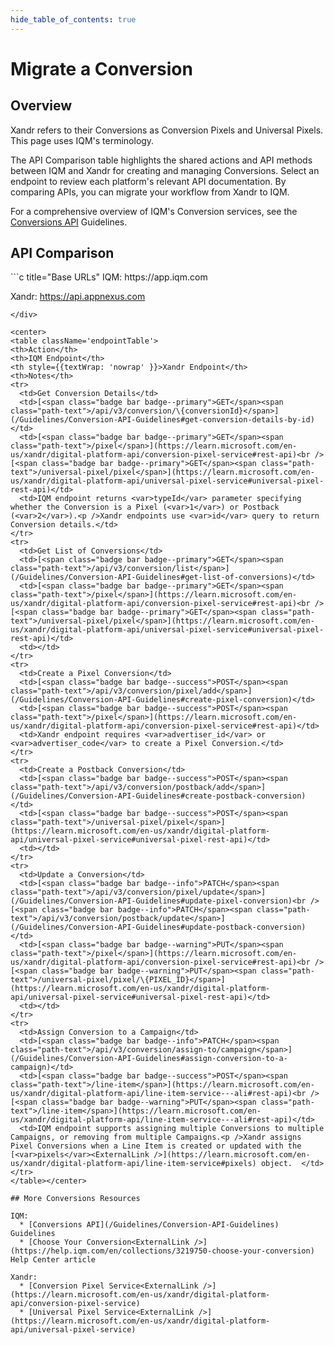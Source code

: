 ```yaml
---
hide_table_of_contents: true
---
```



# Migrate a Conversion

## Overview

Xandr refers to their Conversions as Conversion Pixels and Universal Pixels. This page uses IQM's terminology.

The API Comparison table highlights the shared actions and API methods between IQM and Xandr for creating and managing Conversions. Select an endpoint to review each platform's relevant API documentation. By comparing APIs, you can migrate your workflow from Xandr to IQM.

For a comprehensive overview of IQM's Conversion services, see the [Conversions API](/Guidelines/Conversion-API-Guidelines) Guidelines.

## API Comparison

<div class="smallTable">
```c title="Base URLs"
  IQM: https://app.iqm.com
  
  Xandr: https://api.appnexus.com
```
</div>

<center>
<table className='endpointTable'>
<th>Action</th>
<th>IQM Endpoint</th>
<th style={{textWrap: 'nowrap' }}>Xandr Endpoint</th>
<th>Notes</th>
<tr>
  <td>Get Conversion Details</td>
  <td>[<span class="badge bar badge--primary">GET</span><span class="path-text">/api/v3/conversion/\{conversionId}</span>](/Guidelines/Conversion-API-Guidelines#get-conversion-details-by-id)</td>
  <td>[<span class="badge bar badge--primary">GET</span><span class="path-text">/pixel</span>](https://learn.microsoft.com/en-us/xandr/digital-platform-api/conversion-pixel-service#rest-api)<br />[<span class="badge bar badge--primary">GET</span><span class="path-text">/universal-pixel/pixel</span>](https://learn.microsoft.com/en-us/xandr/digital-platform-api/universal-pixel-service#universal-pixel-rest-api)</td>
  <td>IQM endpoint returns <var>typeId</var> parameter specifying whether the Conversion is a Pixel (<var>1</var>) or Postback (<var>2</var>).<p />Xandr endpoints use <var>id</var> query to return Conversion details.</td>
</tr>
<tr>
  <td>Get List of Conversions</td>
  <td>[<span class="badge bar badge--primary">GET</span><span class="path-text">/api/v3/conversion/list</span>](/Guidelines/Conversion-API-Guidelines#get-list-of-conversions)</td>
  <td>[<span class="badge bar badge--primary">GET</span><span class="path-text">/pixel</span>](https://learn.microsoft.com/en-us/xandr/digital-platform-api/conversion-pixel-service#rest-api)<br />[<span class="badge bar badge--primary">GET</span><span class="path-text">/universal-pixel/pixel</span>](https://learn.microsoft.com/en-us/xandr/digital-platform-api/universal-pixel-service#universal-pixel-rest-api)</td>
  <td></td>
</tr>
<tr>
  <td>Create a Pixel Conversion</td>
  <td>[<span class="badge bar badge--success">POST</span><span class="path-text">/api/v3/conversion/pixel/add</span>](/Guidelines/Conversion-API-Guidelines#create-pixel-conversion)</td>
  <td>[<span class="badge bar badge--success">POST</span><span class="path-text">/pixel</span>](https://learn.microsoft.com/en-us/xandr/digital-platform-api/conversion-pixel-service#rest-api)</td>
  <td>Xandr endpoint requires <var>advertiser_id</var> or <var>advertiser_code</var> to create a Pixel Conversion.</td>
</tr>
<tr>
  <td>Create a Postback Conversion</td>
  <td>[<span class="badge bar badge--success">POST</span><span class="path-text">/api/v3/conversion/postback/add</span>](/Guidelines/Conversion-API-Guidelines#create-postback-conversion)</td>
  <td>[<span class="badge bar badge--success">POST</span><span class="path-text">/universal-pixel/pixel</span>](https://learn.microsoft.com/en-us/xandr/digital-platform-api/universal-pixel-service#universal-pixel-rest-api)</td>
  <td></td>
</tr>
<tr>
  <td>Update a Conversion</td>
  <td>[<span class="badge bar badge--info">PATCH</span><span class="path-text">/api/v3/conversion/pixel/update</span>](/Guidelines/Conversion-API-Guidelines#update-pixel-conversion)<br />[<span class="badge bar badge--info">PATCH</span><span class="path-text">/api/v3/conversion/postback/update</span>](/Guidelines/Conversion-API-Guidelines#update-postback-conversion)</td>
  <td>[<span class="badge bar badge--warning">PUT</span><span class="path-text">/pixel</span>](https://learn.microsoft.com/en-us/xandr/digital-platform-api/conversion-pixel-service#rest-api)<br />[<span class="badge bar badge--warning">PUT</span><span class="path-text">/universal-pixel/pixel/\{PIXEL_ID}</span>](https://learn.microsoft.com/en-us/xandr/digital-platform-api/universal-pixel-service#universal-pixel-rest-api)</td>
  <td></td>
</tr>
<tr>
  <td>Assign Conversion to a Campaign</td>
  <td>[<span class="badge bar badge--info">PATCH</span><span class="path-text">/api/v3/conversion/assign-to/campaign</span>](/Guidelines/Conversion-API-Guidelines#assign-conversion-to-a-campaign)</td>
  <td>[<span class="badge bar badge--success">POST</span><span class="path-text">/line-item</span>](https://learn.microsoft.com/en-us/xandr/digital-platform-api/line-item-service---ali#rest-api)<br />[<span class="badge bar badge--warning">PUT</span><span class="path-text">/line-item</span>](https://learn.microsoft.com/en-us/xandr/digital-platform-api/line-item-service---ali#rest-api)</td>
  <td>IQM endpoint supports assigning multiple Conversions to multiple Campaigns, or removing from multiple Campaigns.<p />Xandr assigns Pixel Conversions when a Line Item is created or updated with the [<var>pixels</var><ExternalLink />](https://learn.microsoft.com/en-us/xandr/digital-platform-api/line-item-service#pixels) object.  </td>
</tr>
</table></center>

## More Conversions Resources 

IQM:
  * [Conversions API](/Guidelines/Conversion-API-Guidelines) Guidelines
  * [Choose Your Conversion<ExternalLink />](https://help.iqm.com/en/collections/3219750-choose-your-conversion) Help Center article

Xandr: 
  * [Conversion Pixel Service<ExternalLink />](https://learn.microsoft.com/en-us/xandr/digital-platform-api/conversion-pixel-service)
  * [Universal Pixel Service<ExternalLink />](https://learn.microsoft.com/en-us/xandr/digital-platform-api/universal-pixel-service)